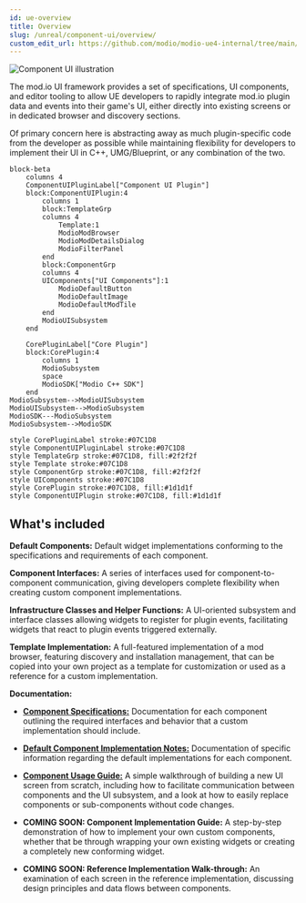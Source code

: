 ```yaml
---
id: ue-overview
title: Overview
slug: /unreal/component-ui/overview/
custom_edit_url: https://github.com/modio/modio-ue4-internal/tree/main/Plugins/ModioComponentUI/Doc/component-ui/overview.mdx
---
```



![Component UI illustration](public/en-us/game-integration/unreal/component-ui/img/ComponentUIv2.jpg)

The mod.io UI framework provides a set of specifications, UI components, and editor tooling to allow UE developers to rapidly integrate mod.io plugin data and events into their game's UI, either directly into existing screens or in dedicated browser and discovery sections.

Of primary concern here is abstracting away as much plugin-specific code from the developer as possible while maintaining flexibility for developers to implement their UI in C++, UMG/Blueprint, or any combination of the two.

```mermaid
block-beta
    columns 4
    ComponentUIPluginLabel["Component UI Plugin"]
    block:ComponentUIPlugin:4
        columns 1
        block:TemplateGrp
        columns 4
            Template:1
            ModioModBrowser
            ModioModDetailsDialog
            ModioFilterPanel
        end
        block:ComponentGrp
        columns 4
        UIComponents["UI Components"]:1
            ModioDefaultButton
            ModioDefaultImage
            ModioDefaultModTile
        end
        ModioUISubsystem
    end

    CorePluginLabel["Core Plugin"]
    block:CorePlugin:4
        columns 1
        ModioSubsystem
        space
        ModioSDK["Modio C++ SDK"]
    end
ModioSubsystem-->ModioUISubsystem
ModioUISubsystem-->ModioSubsystem
ModioSDK---ModioSubsystem       
ModioSubsystem-->ModioSDK       

style CorePluginLabel stroke:#07C1D8
style ComponentUIPluginLabel stroke:#07C1D8
style TemplateGrp stroke:#07C1D8, fill:#2f2f2f
style Template stroke:#07C1D8
style ComponentGrp stroke:#07C1D8, fill:#2f2f2f
style UIComponents stroke:#07C1D8
style CorePlugin stroke:#07C1D8, fill:#1d1d1f
style ComponentUIPlugin stroke:#07C1D8, fill:#1d1d1f
```

## What's included

**Default Components:** Default widget implementations conforming to the specifications and requirements of each component.

**Component Interfaces:** A series of interfaces used for component-to-component communication, giving developers complete flexibility when creating custom component implementations.

**Infrastructure Classes and Helper Functions:** A UI-oriented subsystem and interface classes allowing widgets to register for plugin events, facilitating widgets that react to plugin events triggered externally.

**Template Implementation:** A full-featured implementation of a mod browser, featuring discovery and installation management, that can be copied into your own project as a template for customization or used as a reference for a custom implementation.

**Documentation:**

- [**Component Specifications:**](/unreal/ui-refdocs/#ui-component-specifications) Documentation for each component outlining the required interfaces and behavior that a custom implementation should include.

- [**Default Component Implementation Notes:**](/unreal/ui-refdocs/#ui-component-specifications) Documentation of specific information regarding the default implementations for each component.

- [**Component Usage Guide:**](/unreal/component-ui/building-a-screen/)
  A simple walkthrough of building a new UI screen from scratch, including how to facilitate communication between components and the UI subsystem, and a look at how to easily replace components or sub-components without code changes.

- **COMING SOON: Component Implementation Guide:**
A step-by-step demonstration of how to implement your own custom components, whether that be through wrapping your own existing widgets or creating a completely new conforming widget.

- **COMING SOON: Reference Implementation Walk-through:**
An examination of each screen in the reference implementation, discussing design principles and data flows between components.
